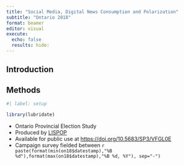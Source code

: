 ```yaml
---
title: "Social Media, Digital News Consumption and Polarization"
subtitle: "Ontario 2018"
format: beamer
editor: visual
execute: 
  echo: false
  results: hide:
---
```


## Introduction

## Methods

```r
#| label: setup

library(lubridate)

```

- Ontario Provincial Election Study
- Produced by [LISPOP](http://lispop.ca)
- Available for public use at [https://doi.org/10.5683/SP3/VFGL0E](https://doi.org/10.5683/SP3/VFGL0E)
- Campaign survey fielded between `r paste(format(min(on18$datestamp),"%B %d"),format(max(on18$datestamp),"%B %d, %Y"), sep="-")`